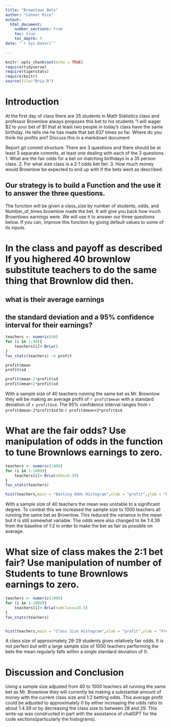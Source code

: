 ```yaml
---
title: "Brownlows Bets"
author: "Connor Rice"
output: 
  html_document:
    number_sections: true
    toc: true
    toc_depth: 5
date: "`r Sys.Date()`"    
    
---
```

```r
knitr::opts_chunk$set(echo = TRUE)
require(tidyverse)
require(tigerstats)
require(knitr)
source(file="BrLw.R")
```


<!-- We recommend you use git branches -- create a separate branch for each major section i.e. Introduction, Methods, Results, Inferential Results, and Discussion and Conclusions - leave the YAML block untouched until the final merge where you put in your own name !-->

# Introduction

<!--In this section you explain what you are trying to show.  Where did the data come from?  What is the research or other question you are trying to answer?!-->

 At the first day of class there are 35 students in Math Statistics class and professor Brownlow always proposes this bet to his students "I will wager $2 to your bet of $1 that at least two people in today's class have  the same birthday.  He tells me he has made that bet 637 times so far. Where do you think his profits are? Discuss this in a markdown document
 
Report git commit structure:
There are 3 questions and there should be at least 3 separate commits, at least one dealing with each of the 3 questions.
1. What are the fair odds for a bet on matching birthdays in a 35 person class.
2. For what size class is a 2:1 odds bet fair.
3. How much money would Brownlow be expected to end up with if the bets went as described.

## Our strategy is to build a Function and the use it to answer the three questions. 

The function will be given a class_size by number of students, odds, and Number_of_times brownlow made the bet.  It will give you back how much Brownlows earnings were. We will use it to answer our three questions below. If you can, improve this function by giving default values to some of its inputs. 

# In the class and payoff as described  If you highered 40 brownlow substitute teachers to do the same thing that Brownlow did then.
## what is their average earnings
## the standard deviation and a 95% confidence interval for their earnings?
  
```r
teachers <- numeric(40)
for (i in 1:40){
    teachers[i]<-BrLw()
}
fav_stats(teachers) -> profit

profit$mean
profit$sd

profit$mean-2*profit$sd
profit$mean+2*profit$sd
```

With a sample size of 40 teachers running the same bet as Mr. Brownlow they will be making an average profit of `r profit$mean` with a standard deviation of `r profit$sd`. The 95% confidence interval ranges from `r profit$mean-2*profit$sd` to `r profit$mean+2*profit$sd`.

  
  
<!--Explain and display your method of coming up with a 95% confidence interval of  professor Brownlows winnings (or losings)-->


# What are the fair odds? Use manipulation of odds in the function to tune Brownlows earnings to zero. 


<!--Decide on your methods:  In this section explain the approach you will take to attack the issue --- how will you decide on a likely estimate of professor Brownlow's earnings or losses after 637 bets. Also explain how you construct a 95% confidence interval about your estimate of his winnings !-->

```r
teachers <- numeric(1000)
for (i in 1:1000){
    teachers[i]<-BrLw(odds=4.39)
}
fav_stats(teachers)

hist(teachers,main = "Betting Odds Histogram",xlab = "profit",ylab = "Frequency",col = "skyblue",border = "black")
```

With a sample size of 40 teachers the mean was unstable to a significant degree. To combat this we increased the sample size to 1000 teachers all running the same bet as Brownlow. This reduced the variance in the mean but it is still somewhat variable. The odds were also changed to be 1:4.39 from the baseline of 1:2 in order to make the bet as fair as possible on average.



# What size of class makes the 2:1 bet fair?  Use manipulation of number of Students to tune Brownlows earnings to zero.

<!--Explain and display the results of your method of coming up with the estimate of professor Brownlows betting profits!-->


```r
teachers <- numeric(1000)
for (i in 1:1000){
    teachers[i]<-BrLw(numClass=28.5)
}
fav_stats(teachers)


hist(teachers,main = "Class Size Histogram",xlab = "profit",ylab = "Frequency",col = "skyblue",border = "black")
```


A class size of approximately 28-29 students gives relatively fair odds. It is not perfect but with a large sample size of 1000 teachers performing the bets the mean regularly falls within a single standard deviation of 0.



# Discussion and Conclusion

<!--Discussion and conclusion here.  If professor Brownlow is consistantly making or losing money how could he change his payout so that his profits center on zero?  Also discuss what size his class should be in order to have his current scheme balance at zero profit.!-->

Using a sample size adjusted from 40 to 1000 teachers all running the same bet as Mr. Brownlow they will currently be making a substantial amount of money with the current class size and 1:2 betting odds. This average profit could be adjusted to approximately 0 by either increasing the odds ratio to about 1:4.39 or by decreasing the class size to between 28 and 29. This write-up was constructed in part with the assistance of chatGPT for the code sections(particularly the histograms).
